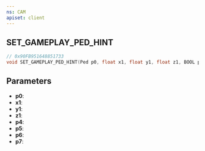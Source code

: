 ```yaml
---
ns: CAM
apiset: client
---
```

## SET_GAMEPLAY_PED_HINT

```c
// 0x90FB951648851733
void SET_GAMEPLAY_PED_HINT(Ped p0, float x1, float y1, float z1, BOOL p4, Any p5, Any p6, Any p7);
```


## Parameters
* **p0**:
* **x1**:
* **y1**:
* **z1**:
* **p4**:
* **p5**:
* **p6**:
* **p7**: